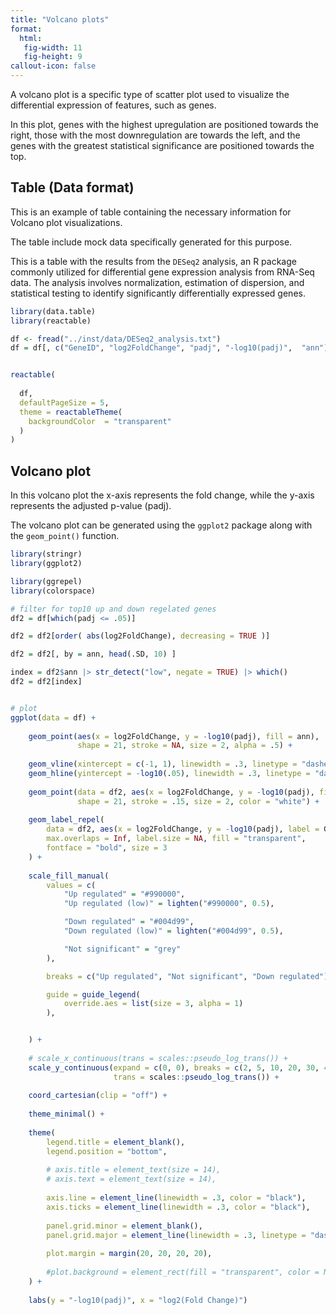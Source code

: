 ```yaml
---
title: "Volcano plots"
format:
  html:
   fig-width: 11
   fig-height: 9
callout-icon: false
---
```


A volcano plot is a specific type of scatter plot used to visualize the differential expression of features, such as genes.

In this plot, genes with the highest upregulation are positioned towards the right, those with the most downregulation are towards the left, and the genes with the greatest statistical significance are positioned towards the top.

## Table (Data format)

This is an example of table containing the necessary information for Volcano plot visualizations.

The table include mock data specifically generated for this purpose.

This is a table with the results from the `DESeq2` analysis, an R package commonly utilized for differential gene expression analysis from RNA-Seq data. The analysis involves normalization, estimation of dispersion, and statistical testing to identify significantly differentially expressed genes.

```r

library(data.table)
library(reactable)

df <- fread("../inst/data/DESeq2_analysis.txt")
df = df[, c("GeneID", "log2FoldChange", "padj", "-log10(padj)",  "ann")]


reactable(
  
  df,
  defaultPageSize = 5,
  theme = reactableTheme(
    backgroundColor  = "transparent"
  )
)


```


## Volcano plot

In this volcano plot the x-axis represents the fold change, while the y-axis represents the adjusted p-value (padj).

The volcano plot can be generated using the `ggplot2` package along with the `geom_point()` function.

```r

library(stringr)
library(ggplot2)

library(ggrepel)
library(colorspace)

# filter for top10 up and down regelated genes
df2 = df[which(padj <= .05)]

df2 = df2[order( abs(log2FoldChange), decreasing = TRUE )]

df2 = df2[, by = ann, head(.SD, 10) ]

index = df2$ann |> str_detect("low", negate = TRUE) |> which()
df2 = df2[index]


# plot
ggplot(data = df) +
    
    geom_point(aes(x = log2FoldChange, y = -log10(padj), fill = ann),
               shape = 21, stroke = NA, size = 2, alpha = .5) +
    
    geom_vline(xintercept = c(-1, 1), linewidth = .3, linetype = "dashed") +
    geom_hline(yintercept = -log10(.05), linewidth = .3, linetype = "dashed") +
    
    geom_point(data = df2, aes(x = log2FoldChange, y = -log10(padj), fill = ann), 
               shape = 21, stroke = .15, size = 2, color = "white") +
    
    geom_label_repel(
        data = df2, aes(x = log2FoldChange, y = -log10(padj), label = GeneID),
        max.overlaps = Inf, label.size = NA, fill = "transparent",
        fontface = "bold", size = 3
    ) +
    
    scale_fill_manual(
        values = c(
            "Up regulated" = "#990000",
            "Up regulated (low)" = lighten("#990000", 0.5),

            "Down regulated" = "#004d99",
            "Down regulated (low)" = lighten("#004d99", 0.5),

            "Not significant" = "grey"
        ),

        breaks = c("Up regulated", "Not significant", "Down regulated"),

        guide = guide_legend(
            override.aes = list(size = 3, alpha = 1)
        ),


    ) +
    
    # scale_x_continuous(trans = scales::pseudo_log_trans()) +
    scale_y_continuous(expand = c(0, 0), breaks = c(2, 5, 10, 20, 30, 40),
                       trans = scales::pseudo_log_trans()) +
    
    coord_cartesian(clip = "off") +
    
    theme_minimal() +
    
    theme(
        legend.title = element_blank(),
        legend.position = "bottom",
        
        # axis.title = element_text(size = 14),
        # axis.text = element_text(size = 14),
        
        axis.line = element_line(linewidth = .3, color = "black"),
        axis.ticks = element_line(linewidth = .3, color = "black"),
        
        panel.grid.minor = element_blank(),
        panel.grid.major = element_line(linewidth = .3, linetype = "dashed", color = "grey85"),
        
        plot.margin = margin(20, 20, 20, 20),
        
        #plot.background = element_rect(fill = "transparent", color = NA)
    ) +
    
    labs(y = "-log10(padj)", x = "log2(Fold Change)")

```
